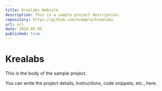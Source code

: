 ```yaml
---
title: Krealabs Website
description: This is a sample project description.
repository: https://github.com/example/krealabs
url: url
date: 2024-05-05
published: true
---
```


# Krealabs

This is the body of the sample project.

You can write the project details, instructions, code snippets, etc., here.

